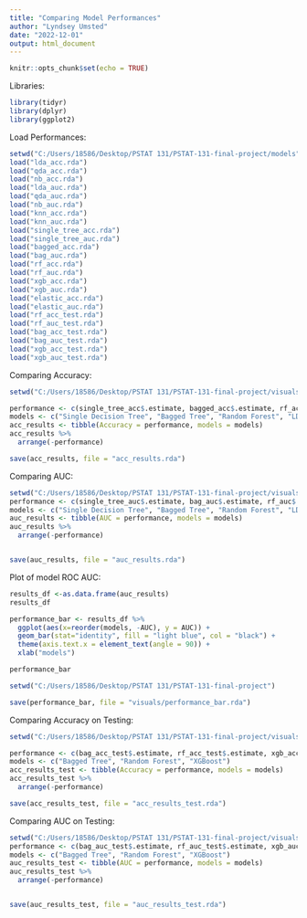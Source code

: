 ```yaml
---
title: "Comparing Model Performances"
author: "Lyndsey Umsted"
date: "2022-12-01"
output: html_document
---
```


```r
knitr::opts_chunk$set(echo = TRUE)
```


Libraries:
```r
library(tidyr)
library(dplyr)
library(ggplot2)
```


Load Performances:
```r
setwd("C:/Users/18586/Desktop/PSTAT 131/PSTAT-131-final-project/models")
load("lda_acc.rda")
load("qda_acc.rda")
load("nb_acc.rda")
load("lda_auc.rda")
load("qda_auc.rda")
load("nb_auc.rda")
load("knn_acc.rda")
load("knn_auc.rda")
load("single_tree_acc.rda")
load("single_tree_auc.rda")
load("bagged_acc.rda")
load("bag_auc.rda")
load("rf_acc.rda")
load("rf_auc.rda")
load("xgb_acc.rda")
load("xgb_auc.rda")
load("elastic_acc.rda")
load("elastic_auc.rda")
load("rf_acc_test.rda")
load("rf_auc_test.rda")
load("bag_acc_test.rda")
load("bag_auc_test.rda")
load("xgb_acc_test.rda")
load("xgb_auc_test.rda")
```



Comparing Accuracy:

```r
setwd("C:/Users/18586/Desktop/PSTAT 131/PSTAT-131-final-project/visuals")

performance <- c(single_tree_acc$.estimate, bagged_acc$.estimate, rf_acc$.estimate, lda_acc$.estimate, qda_acc$.estimate,nb_acc$.estimate, knn_acc$.estimate, xgb_acc$.estimate, elastic_acc$.estimate)
models <- c("Single Decision Tree", "Bagged Tree", "Random Forest", "LDA", "QDA", "Naive Bayes", "KNN", "XGBoost", "Elastic-Net  Regression")
acc_results <- tibble(Accuracy = performance, models = models)
acc_results %>% 
  arrange(-performance)

save(acc_results, file = "acc_results.rda")
```

Comparing AUC:

```r
setwd("C:/Users/18586/Desktop/PSTAT 131/PSTAT-131-final-project/visuals")
performance <- c(single_tree_auc$.estimate, bag_auc$.estimate, rf_auc$.estimate, lda_auc$.estimate, qda_auc$.estimate, nb_auc$.estimate, knn_auc$.estimate, xgb_auc$.estimate, elastic_auc$.estimate)
models <- c("Single Decision Tree", "Bagged Tree", "Random Forest", "LDA", "QDA", "Naive Bayes", "KNN", "XGBoost", "Elastic-Net  Regression")
auc_results <- tibble(AUC = performance, models = models)
auc_results %>% 
  arrange(-performance)


save(auc_results, file = "auc_results.rda")
```


Plot of model ROC AUC:
```r
results_df <-as.data.frame(auc_results)
results_df

performance_bar <- results_df %>% 
  ggplot(aes(x=reorder(models, -AUC), y = AUC)) +
  geom_bar(stat="identity", fill = "light blue", col = "black") +
  theme(axis.text.x = element_text(angle = 90)) +
  xlab("models")

performance_bar

setwd("C:/Users/18586/Desktop/PSTAT 131/PSTAT-131-final-project")

save(performance_bar, file = "visuals/performance_bar.rda")
```

Comparing Accuracy on Testing:
```r
setwd("C:/Users/18586/Desktop/PSTAT 131/PSTAT-131-final-project/visuals")

performance <- c(bag_acc_test$.estimate, rf_acc_test$.estimate, xgb_acc_test$.estimate)
models <- c("Bagged Tree", "Random Forest", "XGBoost")
acc_results_test <- tibble(Accuracy = performance, models = models)
acc_results_test %>% 
  arrange(-performance)

save(acc_results_test, file = "acc_results_test.rda")
```


Comparing AUC on Testing:
```r
setwd("C:/Users/18586/Desktop/PSTAT 131/PSTAT-131-final-project/visuals")
performance <- c(bag_auc_test$.estimate, rf_auc_test$.estimate, xgb_auc_test$.estimate)
models <- c("Bagged Tree", "Random Forest", "XGBoost")
auc_results_test <- tibble(AUC = performance, models = models)
auc_results_test %>% 
  arrange(-performance)


save(auc_results_test, file = "auc_results_test.rda")
```

